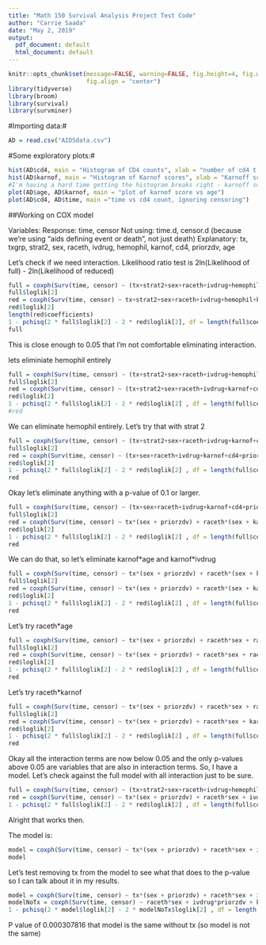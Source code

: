 ```yaml
---
title: "Math 150 Survival Analysis Project Test Code"
author: "Carrie Saada"
date: "May 2, 2019"
output:
  pdf_document: default
  html_document: default
---
```


```r
knitr::opts_chunk$set(message=FALSE, warning=FALSE, fig.height=4, fig.width=5, 
                      fig.align = "center")
library(tidyverse)
library(broom)
library(survival)
library(survminer)
```

#Importing data:#

```r
AD = read.csv("AIDSdata.csv")
```

#Some exploratory plots:#

```r
hist(AD$cd4, main = "Histogram of CD4 counts", xlab = "number of cd4 t-cells")
hist(AD$karnof, main = "Histogram of Karnof scores", xlab = "Karnoff score", breaks = 5)
#I'm having a hard time getting the histogram breaks right - karnoff scores are multiples of 10 and it doesn't like that
plot(AD$age, AD$karnof, main = "plot of karnof score vs age")
plot(AD$cd4, AD$time, main ="time vs cd4 count, ignoring censoring")
```


##Working on COX model

Variables: 
Response: time, censor
Not using: time.d, censor.d (because we're using "aids defining event or death", not just death)
Explanatory: tx, txgrp, strat2, sex, raceth, ivdrug, hemophil, karnof, cd4, priorzdv, age


Let's check if we need interaction. Likelihood ratio test is 2ln(Likelihood of full) - 2ln(Likelihood of reduced)

```r
full = coxph(Surv(time, censor) ~ (tx+strat2+sex+raceth+ivdrug+hemophil+karnof+cd4+priorzdv+age)^2, data = AD) 
full$loglik[2]
red = coxph(Surv(time, censor) ~ tx+strat2+sex+raceth+ivdrug+hemophil+karnof+cd4+priorzdv+age, data = AD) 
red$loglik[2]
length(red$coefficients)
1 - pchisq(2 * full$loglik[2] - 2 * red$loglik[2], df = length(full$coefficients) - length(red$coefficients))
full
```

This is close enough to 0.05 that I'm not comfortable eliminating interaction.  

lets eliminiate hemophil entirely

```r
full = coxph(Surv(time, censor) ~ (tx+strat2+sex+raceth+ivdrug+hemophil+karnof+cd4+priorzdv+age)^2, data = AD) 
full$loglik[2]
red = coxph(Surv(time, censor) ~ (tx+strat2+sex+raceth+ivdrug+karnof+cd4+priorzdv+age)^2, data = AD) 
red$loglik[2]
1 - pchisq(2 * full$loglik[2] - 2 * red$loglik[2] , df = length(full$coefficients) - length(red$coefficients))
#red

```


We can eliminate hemophil entirely. Let's try that with strat 2

```r
full = coxph(Surv(time, censor) ~ (tx+strat2+sex+raceth+ivdrug+karnof+cd4+priorzdv+age)^2, data = AD) 
full$loglik[2]
red = coxph(Surv(time, censor) ~ (tx+sex+raceth+ivdrug+karnof+cd4+priorzdv+age)^2, data = AD) 
red$loglik[2]
1 - pchisq(2 * full$loglik[2] - 2 * red$loglik[2] , df = length(full$coefficients) - length(red$coefficients))
red

```

Okay let's eliminate anything with a p-value of 0.1 or larger. 

```r
full = coxph(Surv(time, censor) ~ (tx+sex+raceth+ivdrug+karnof+cd4+priorzdv+age)^2, data = AD)  
full$loglik[2]
red = coxph(Surv(time, censor) ~ tx*(sex + priorzdv) + raceth*(sex + karnof + age) + ivdrug*(karnof + priorzdv) + karnof*age + cd4, data = AD) 
red$loglik[2]
1 - pchisq(2 * full$loglik[2] - 2 * red$loglik[2] , df = length(full$coefficients) - length(red$coefficients))
red

```

We can do that, so let's eliminate karnof$*$age and karnof$*$ivdrug

```r
full = coxph(Surv(time, censor) ~ tx*(sex + priorzdv) + raceth*(sex + karnof + age) + ivdrug*(karnof + priorzdv) + karnof*age + cd4, data = AD)
full$loglik[2]
red = coxph(Surv(time, censor) ~ tx*(sex + priorzdv) + raceth*(sex + karnof + age) + ivdrug*priorzdv + cd4, data = AD) 
red$loglik[2]
1 - pchisq(2 * full$loglik[2] - 2 * red$loglik[2] , df = length(full$coefficients) - length(red$coefficients))
red

```

Let's try raceth$*$age

```r
full = coxph(Surv(time, censor) ~ tx*(sex + priorzdv) + raceth*sex + raceth*karnof + raceth*age + ivdrug*priorzdv + cd4, data = AD) 
full$loglik[2]
red = coxph(Surv(time, censor) ~ tx*(sex + priorzdv) + raceth*sex + raceth*karnof + ivdrug*priorzdv + cd4, data = AD)
red$loglik[2]
1 - pchisq(2 * full$loglik[2] - 2 * red$loglik[2] , df = length(full$coefficients) - length(red$coefficients))
red
```

Let's try raceth$*$karnof

```r
full = coxph(Surv(time, censor) ~ tx*(sex + priorzdv) + raceth*sex + raceth*karnof + ivdrug*priorzdv + cd4, data = AD) 
full$loglik[2]
red = coxph(Surv(time, censor) ~ tx*(sex + priorzdv) + raceth*sex + karnof + ivdrug*priorzdv + cd4, data = AD)
red$loglik[2]
1 - pchisq(2 * full$loglik[2] - 2 * red$loglik[2] , df = length(full$coefficients) - length(red$coefficients))
red
```

Okay all the interaction terms are now below 0.05 and the only p-values above 0.05 are variables that are also in interaction terms. So, I have a model. Let's check against the full model with all interaction just to be sure. 
 
```r
full = coxph(Surv(time, censor) ~ (tx+strat2+sex+raceth+ivdrug+hemophil+karnof+cd4+priorzdv+age)^2, data = AD) 
red = coxph(Surv(time, censor) ~ tx*(sex + priorzdv) + raceth*sex + ivdrug*priorzdv + karnof + cd4, data = AD)
1 - pchisq(2 * full$loglik[2] - 2 * red$loglik[2] , df = length(full$coefficients) - length(red$coefficients))
```

Alright that works then. 

The model is:

```r
model = coxph(Surv(time, censor) ~ tx*(sex + priorzdv) + raceth*sex + ivdrug*priorzdv + karnof + cd4, data = AD)
model
```

Let's test removing tx from the model to see what that does to the p-value so I can talk about it in my results. 

```r
model = coxph(Surv(time, censor) ~ tx*(sex + priorzdv) + raceth*sex + ivdrug*priorzdv + karnof + cd4, data = AD)
modelNoTx = coxph(Surv(time, censor) ~ raceth*sex + ivdrug*priorzdv + karnof + cd4, data = AD)
1 - pchisq(2 * model$loglik[2] - 2 * modelNoTx$loglik[2] , df = length(model$coefficients) - length(modelNoTx$coefficients))
```

P value of 0.000307816 that model is the same without tx (so model is not the same)